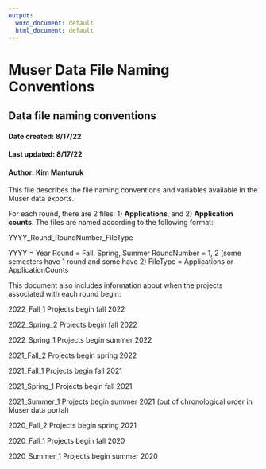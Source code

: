 ```yaml
---
output:
  word_document: default
  html_document: default
---
```

# Muser Data File Naming Conventions

## Data file naming conventions

#### Date created: 8/17/22
#### Last updated: 8/17/22
#### Author: Kim Manturuk



This file describes the file naming conventions and variables available in the Muser data exports.

For each round, there are 2 files: 1) **Applications**, and 2) **Application counts**.
The files are named according to the following format:

YYYY_Round_RoundNumber_FileType

YYYY = Year
Round = Fall, Spring, Summer
RoundNumber = 1, 2 (some semesters have 1 round and some have 2)
FileType = Applications or ApplicationCounts

This document also includes information about when the projects associated with each round begin:

2022_Fall_1 Projects begin fall 2022

2022_Spring_2 Projects begin fall 2022

2022_Spring_1 Projects begin summer 2022

2021_Fall_2 Projects begin spring 2022

2021_Fall_1 Projects begin fall 2021

2021_Spring_1 Projects begin fall 2021

2021_Summer_1 Projects begin summer 2021 (out of chronological order in Muser data portal)

2020_Fall_2 Projects begin spring 2021

2020_Fall_1 Projects begin fall 2020

2020_Summer_1 Projects begin summer 2020

